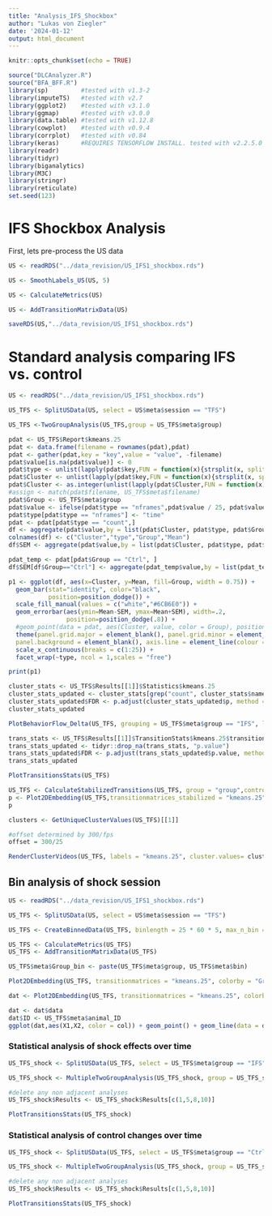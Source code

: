 ---
title: "Analysis_IFS_Shockbox"
author: "Lukas von Ziegler"
date: '2024-01-12'
output: html_document
---

```{r setup, include=FALSE}
knitr::opts_chunk$set(echo = TRUE)
```


```{r, message=FALSE, warning = FALSE}
source("DLCAnalyzer.R")
source("BFA_BFF.R")
library(sp)         #tested with v1.3-2
library(imputeTS)   #tested with v2.7
library(ggplot2)    #tested with v3.1.0
library(ggmap)      #tested with v3.0.0
library(data.table) #tested with v1.12.8
library(cowplot)    #tested with v0.9.4
library(corrplot)   #tested with v0.84
library(keras)      #REQUIRES TENSORFLOW INSTALL. tested with v2.2.5.0
library(readr)
library(tidyr)
library(biganalytics)
library(M3C)
library(stringr)
library(reticulate)
set.seed(123)
```


# IFS Shockbox Analysis

First, lets pre-process the US data

```{r, eval=FALSE}
US <- readRDS("../data_revision/US_IFS1_shockbox.rds")

US <- SmoothLabels_US(US, 5)

US <- CalculateMetrics(US)

US <- AddTransitionMatrixData(US)

saveRDS(US,"../data_revision/US_IFS1_shockbox.rds")
```

# Standard analysis comparing IFS vs. control

```{r}
US <- readRDS("../data_revision/US_IFS1_shockbox.rds")

US_TFS <- SplitUSData(US, select = US$meta$session == "TFS")

US_TFS <-TwoGroupAnalysis(US_TFS,group = US_TFS$meta$group)
```


```{r, fig.height=1.9, fig.width=5.5}
pdat <- US_TFS$Report$kmeans.25
pdat <- data.frame(filename = rownames(pdat),pdat)
pdat <- gather(pdat,key = "key",value = "value", -filename)
pdat$value[is.na(pdat$value)] <- 0
pdat$type <- unlist(lapply(pdat$key,FUN = function(x){strsplit(x, split = "\\.")[[1]][2]}))
pdat$Cluster <- unlist(lapply(pdat$key,FUN = function(x){strsplit(x, split = "\\.")[[1]][1]}))
pdat$Cluster <- as.integer(unlist(lapply(pdat$Cluster,FUN = function(x){strsplit(x, split = "X")[[1]][2]})))
#assign <- match(pdat$filename, US_TFS$meta$filename)
pdat$Group <- US_TFS$meta$group
pdat$value <- ifelse(pdat$type == "nframes",pdat$value / 25, pdat$value)
pdat$type[pdat$type == "nframes"] <- "time"
pdat <- pdat[pdat$type == "count",]
df <- aggregate(pdat$value,by = list(pdat$Cluster, pdat$type, pdat$Group), FUN = mean)
colnames(df) <- c("Cluster","type","Group","Mean")
df$SEM <- aggregate(pdat$value,by = list(pdat$Cluster, pdat$type, pdat$Group), FUN = sd)$x / sqrt(20)

pdat_temp <- pdat[pdat$Group == "Ctrl", ]
df$SEM[df$Group=="Ctrl"] <- aggregate(pdat_temp$value,by = list(pdat_temp$Cluster, pdat_temp$type, pdat_temp$Group), FUN = sd)$x / sqrt(15)

p1 <- ggplot(df, aes(x=Cluster, y=Mean, fill=Group, width = 0.75)) + 
  geom_bar(stat="identity", color="black", 
           position=position_dodge()) +
  scale_fill_manual(values = c("white","#6CB6E0")) +
  geom_errorbar(aes(ymin=Mean-SEM, ymax=Mean+SEM), width=.2,
                position=position_dodge(.8)) +
  #geom_point(data = pdat, aes(Cluster, value, color = Group), position = position_jitterdodge(.3), color = "black", alpha = 0.2, size = 0.3)+ 
  theme(panel.grid.major = element_blank(), panel.grid.minor = element_blank(),
  panel.background = element_blank(), axis.line = element_line(colour = "black")) + 
  scale_x_continuous(breaks = c(1:25)) +
  facet_wrap(~type, ncol = 1,scales = "free")

print(p1)

cluster_stats <- US_TFS$Results[[1]]$Statistics$kmeans.25
cluster_stats_updated <- cluster_stats[grep("count", cluster_stats$name), ]
cluster_stats_updated$FDR <- p.adjust(cluster_stats_updated$p, method = "BY")
cluster_stats_updated
```

```{r, fig.height=5, fig.width=5}
PlotBehaviorFlow_Delta(US_TFS, grouping = US_TFS$meta$group == "IFS", lab = "kmeans.25")

trans_stats <- US_TFS$Results[[1]]$TransitionStats$kmeans.25$transitions
trans_stats_updated <- tidyr::drop_na(trans_stats, "p.value")
trans_stats_updated$FDR <- p.adjust(trans_stats_updated$p.value, method = "BY")
trans_stats_updated
```

```{r, fig.height=2, fig.width=6}
PlotTransitionsStats(US_TFS)
```

```{r, fig.height=3.2, fig.width=4.5}
US_TFS <- CalculateStabilizedTransitions(US_TFS, group = "group",control = "Ctrl",labels = "kmeans.25")
p <- Plot2DEmbedding(US_TFS,transitionmatrices_stabilized = "kmeans.25",colorby = "group", colors =  c("grey", "#6CB6E0"), plot.sem = TRUE, method = "umap", seed = 123)
p
```

```{r, eval = FALSE}
clusters <- GetUniqueClusterValues(US_TFS)[[1]]

#offset determined by 300/fps
offset = 300/25

RenderClusterVideos(US_TFS, labels = "kmeans.25", cluster.values= clusters , "../NEW_DATA/02_TFS/", video.format = ".mp4", n = 5, random = TRUE, output.folder = "Examples_IFS_Shockbox", exp.name = "IFS_shock", fps = 25, min.length.s = 0, lag.s = 0, offset.s = offset)
```

## Bin analysis of shock session

```{r, fig.width= 5, fig.height=4}
US <- readRDS("../data_revision/US_IFS1_shockbox.rds")

US_TFS <- SplitUSData(US, select = US$meta$session == "TFS")

US_TFS <- CreateBinnedData(US_TFS, binlength = 25 * 60 * 5, max_n_bin = 5)

US_TFS <- CalculateMetrics(US_TFS)
US_TFS <- AddTransitionMatrixData(US_TFS)

US_TFS$meta$Group_bin <- paste(US_TFS$meta$group, US_TFS$meta$bin)

Plot2DEmbedding(US_TFS, transitionmatrices = "kmeans.25", colorby = "Group_bin", colors = c("#B2BCEC","#7886CB","#4E60B7","#283A94","#071B7B","#E89698","#C36163","#9E3436","#831517","#6D0002"), plot.sem = T)

dat <- Plot2DEmbedding(US_TFS, transitionmatrices = "kmeans.25", colorby = "Group_bin", colors = c("#B2BCEC","#7886CB","#4E60B7","#283A94","#071B7B","#E89698","#C36163","#9E3436","#831517","#6D0002"))

dat <- dat$data
dat$ID <- US_TFS$meta$animal_ID
ggplot(dat,aes(X1,X2, color = col)) + geom_point() + geom_line(data = dat, aes(X1,X2,group = ID), color = "grey")+ scale_color_manual(values = c("#B2BCEC","#7886CB","#4E60B7","#283A94","#071B7B","#E89698","#C36163","#9E3436","#831517","#6D0002")) + theme_bw() + theme(panel.grid = element_blank())
```

### Statistical analysis of shock effects over time

```{r, fig.width= 6, fig.height=5}
US_TFS_shock <- SplitUSData(US_TFS, select = US_TFS$meta$group == "IFS")

US_TFS_shock <- MultipleTwoGroupAnalysis(US_TFS_shock, group = US_TFS_shock$meta$bin)

#delete any non adjacent analyses
US_TFS_shock$Results <- US_TFS_shock$Results[c(1,5,8,10)]

PlotTransitionsStats(US_TFS_shock)
```


### Statistical analysis of control changes over time
 
```{r, fig.width= 6, fig.height=5}
US_TFS_shock <- SplitUSData(US_TFS, select = US_TFS$meta$group == "Ctrl")

US_TFS_shock <- MultipleTwoGroupAnalysis(US_TFS_shock, group = US_TFS_shock$meta$bin)

#delete any non adjacent analyses
US_TFS_shock$Results <- US_TFS_shock$Results[c(1,5,8,10)]

PlotTransitionsStats(US_TFS_shock)
```




